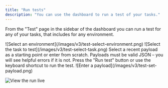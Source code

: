 ```yaml
---
title: "Run tests"
description: "You can use the dashboard to run a test of your tasks."
---
```


From the "Test" page in the sidebar of the dashboard you can run a test for any of your tasks, that includes for any environment.

<Steps>

<Step title="Select an environment">
  ![Select an environment](/images/v3/test-select-environment.png)
</Step>

<Step title="Select the task to test">
  ![Select the task to test](/images/v3/test-select-task.png)
</Step>

<Step title="Enter a payload">
  Select a recent payload as a starting point or enter from scratch. Payloads must be valid JSON – you will see helpful errors if it is not. Press the "Run test" button or use the keyboard shortcut to run the test.
![Enter a payload](/images/v3/test-set-payload.png)

</Step>

<Step title="View the run live">![View the run live](/images/v3/run-in-progress.png)</Step>

</Steps>
